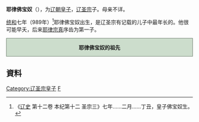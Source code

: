 '''耶律佛宝奴'''（{{bd|989年||？||catIdx=Y}}），为[[辽朝|辽朝]][[皇子|皇子]]，[[辽圣宗|辽圣宗]]子。母亲不详。

[[统和|统和]]七年（989年）<ref>《[[辽史|辽史]] 第十二卷 本纪第十二 圣宗三》七年......二月......丁丑，皇子佛宝奴生。</ref>耶律佛宝奴出生，是辽圣宗有记载的儿子中最年长的。他很可能早夭，后来[[耶律宗真|耶律宗真]]序齿为第一子。

<div style="clear: both; width: 100%; padding: 0; text-align: left; border: none;" class="NavFrame">
<div style="background: #ccddcc; text-align: center; border: 1px solid #667766" class="NavHead">'''耶律佛宝奴的祖先'''
</div>
<div class="NavContent" style="display:none;">
{{ahnentafel-compact5|align=center
|style=font-size: 90%; line-height: 110%;
|border=1
|boxstyle=padding-top: 0; padding-bottom: 0;
|boxstyle_1=background-color: #fcc;
|boxstyle_2=background-color: #fb9;
|boxstyle_3=background-color: #ffc;
|boxstyle_4=background-color: #bfc;
|boxstyle_5=background-color: #9fe;
|1= '''耶律佛宝奴'''
|2= '''父亲:'''<br />[[辽圣宗|辽圣宗]]耶律隆绪
|3= 
|4= '''祖父:'''<br />[[辽景宗|辽景宗]]耶律贤
|5= '''祖母:'''<br />承天皇后[[萧绰|萧绰]]
|6= 
|7= 
|8= [[辽世宗|辽世宗]]耶律阮
|9= 怀节皇后[[萧撒葛只|萧撒葛只]]
|10= 
|11= 
|12= 
|13= 
|14= 
|15= 
|16= [[耶律倍|耶律倍]]
|17= [[柔贞皇后|萧氏]]
}}
</div></div>

== 資料 ==

{{Reflist}}
[[Category:辽圣宗皇子|Category:辽圣宗皇子]]
[[Category:耶律氏|F]]